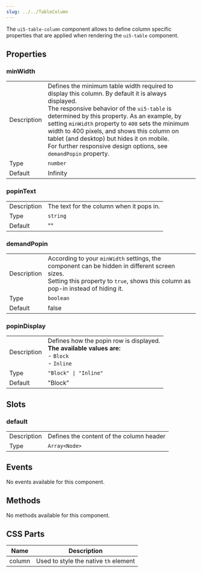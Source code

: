 ```yaml
---
slug: ../../TableColumn
---
```




The `ui5-table-column` component allows to define column specific properties that are applied
when rendering the `ui5-table` component.

## Properties
### minWidth
|             |   |
|-------------|---|
| Description | Defines the minimum table width required to display this column. By default it is always displayed.<br />The responsive behavior of the `ui5-table` is determined by this property. As an example, by setting `minWidth` property to `400` sets the minimum width to 400 pixels, and	shows this column on tablet (and desktop) but hides it on mobile.<br />For further responsive design options, see `demandPopin` property. |
| Type        | `number`               |
| Default     | Infinity                         |
### popinText
|             |   |
|-------------|---|
| Description | The text for the column when it pops in. |
| Type        | `string`               |
| Default     | ""                         |
### demandPopin
|             |   |
|-------------|---|
| Description | According to your `minWidth` settings, the component can be hidden in different screen sizes.<br />Setting this property to `true`, shows this column as pop-in instead of hiding it. |
| Type        | `boolean`               |
| Default     | false                         |
### popinDisplay
|             |   |
|-------------|---|
| Description | Defines how the popin row is displayed.<br />**The available values are:**<br />- `Block`<br />- `Inline` |
| Type        | `"Block" \| "Inline"`               |
| Default     | "Block"                         |

## Slots
### default
|             |   |
|-------------|---|
| Description | Defines the content of the column header |
| Type        | `Array<Node>` |

## Events
No events available for this component.

## Methods
No methods available for this component.

## CSS Parts
| Name | Description |
|------|-------------|
| column | Used to style the native `th` element |